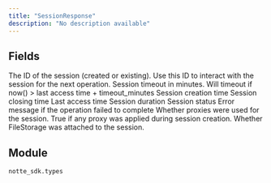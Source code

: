 ```yaml
---
title: "SessionResponse"
description: "No description available"
---
```




## Fields

<ParamField path="session_id" type="str" required>
  The ID of the session (created or existing). Use this ID to interact with the session for the next operation.
</ParamField>

<ParamField path="timeout_minutes" type="int" required>
  Session timeout in minutes. Will timeout if now() > last access time + timeout_minutes
</ParamField>

<ParamField path="created_at" type="datetime" required>
  Session creation time
</ParamField>

<ParamField path="closed_at" type="UnionType[datetime, None]" required>
  Session closing time
</ParamField>

<ParamField path="last_accessed_at" type="datetime" required>
  Last access time
</ParamField>

<ParamField path="duration" type="timedelta" required>
  Session duration
</ParamField>

<ParamField path="status" type="Literal['active', 'closed', 'error', 'timed_out']" required>
  Session status
</ParamField>

<ParamField path="error" type="UnionType[str, None]" required>
  Error message if the operation failed to complete
</ParamField>

<ParamField path="proxies" type="bool" required>
  Whether proxies were used for the session. True if any proxy was applied during session creation.
</ParamField>

<ParamField path="browser_type" type="BrowserType" required>
</ParamField>

<ParamField path="use_file_storage" type="bool" required>
  Whether FileStorage was attached to the session.
</ParamField>


## Module

`notte_sdk.types`

